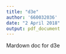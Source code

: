 ```yaml
---
title: "d3e"
author: '660032036'
date: "2 April 2018"
output: pdf_document
---
```


Mardown doc for d3e

